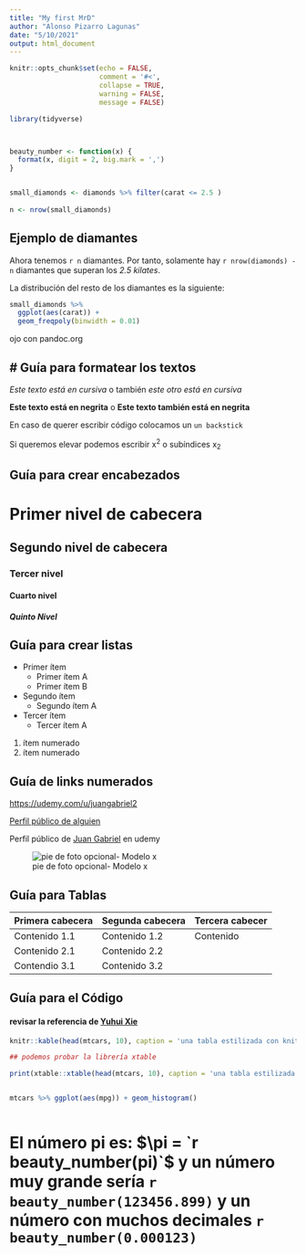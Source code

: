 ```yaml
---
title: "My first MrD"
author: "Alonso Pizarro Lagunas"
date: "5/10/2021"
output: html_document
---
```


```r
knitr::opts_chunk$set(echo = FALSE,
                      comment = '#<',
                      collapse = TRUE,
                      warning = FALSE,
                      message = FALSE)

library(tidyverse)



beauty_number <- function(x) {
  format(x, digit = 2, big.mark = ',')
}


small_diamonds <- diamonds %>% filter(carat <= 2.5 ) 
                        
n <- nrow(small_diamonds)
```

## Ejemplo de diamantes

Ahora tenemos `r n` diamantes. Por tanto, solamente hay `r nrow(diamonds) - n` diamantes que superan los *2.5 kilates*.

La distribución del resto de los diamantes es la siguiente:

```r

small_diamonds %>% 
  ggplot(aes(carat)) +
  geom_freqpoly(binwidth = 0.01)

```

ojo con pandoc.org


# Guía para formatear los textos
--------------------------------------------------------------


*Este texto está en cursiva* o  también _este otro está en cursiva_

**Este texto está en negrita** o __Este texto también está en negrita__
 
 En caso de querer escribir código colocamos un `un backstick`
 
 Si queremos elevar podemos escribir x^2^ o subíndices x~2~
 
 
 
Guía para crear encabezados
-------------------------------------------------------------
 
# Primer nivel de cabecera
## Segundo nivel de cabecera
### Tercer nivel
#### Cuarto nivel
##### Quinto Nivel 



Guía para crear listas
-------------------------------------------

* Primer ítem
  * Primer ítem A
  * Primer ítem B
  
* Segundo ítem
  * Segundo ítem A
  
* Tercer ítem
  * Tercer ítem A

1. ítem numerado
2. ítem numerado

Guía de links numerados
---
<https://udemy.com/u/juangabriel2>

[Perfil público de alguien](https://udemy.com/u/juangabriel2)

Perfil público de [Juan Gabriel](https://udemy.com/u/juangabriel2) en udemy

![pie de foto opcional- Modelo x](C:\Users\sept\Desktop\Directorio\CIDE\Trabajos de R\Tidyversecurso\figures\Rplot.png)


Guía para Tablas
-----------------------------------


Primera cabecera | Segunda cabecera |  Tercera cabecer
-----------------|------------------|-----------------
Contenido 1.1    | Contenido 1.2    | Contenido
Contenido 2.1    | Contenido 2.2    |
Contendio 3.1    | Contenido 3.2    |




Guía para el Código
---


#### revisar la referencia de [Yuhui Xie](https://yihui.org/knitr/options/)



```r


knitr::kable(head(mtcars, 10), caption = 'una tabla estilizada con knitr')

## podemos probar la librería xtable

print(xtable::xtable(head(mtcars, 10), caption = 'una tabla estilizada con knitr'),type = 'html')


mtcars %>% ggplot(aes(mpg)) + geom_histogram()



```


# El número pi es: $\pi = `r beauty_number(pi)`$ y un número muy grande sería `r beauty_number(123456.899)` y un número con muchos decimales `r beauty_number(0.000123)`

